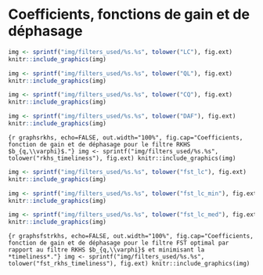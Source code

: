 \newpage
# Coefficients, fonctions de gain et de déphasage {#an:graphs}

```r
img <- sprintf("img/filters_used/%s.%s", tolower("LC"), fig.ext)
knitr::include_graphics(img)
```

```r
img <- sprintf("img/filters_used/%s.%s", tolower("QL"), fig.ext)
knitr::include_graphics(img)
```


```r
img <- sprintf("img/filters_used/%s.%s", tolower("CQ"), fig.ext)
knitr::include_graphics(img)
```

```r
img <- sprintf("img/filters_used/%s.%s", tolower("DAF"), fig.ext)
knitr::include_graphics(img)
```

```{r graphsrkhs, echo=FALSE, out.width="100%", fig.cap="Coefficients, fonction de gain et de déphasage pour le filtre RKHS $b_{q,\\varphi}$."}
img <- sprintf("img/filters_used/%s.%s", tolower("rkhs_timeliness"), fig.ext)
knitr::include_graphics(img)
```

```r
img <- sprintf("img/filters_used/%s.%s", tolower("fst_lc"), fig.ext)
knitr::include_graphics(img)
```

```r
img <- sprintf("img/filters_used/%s.%s", tolower("fst_lc_min"), fig.ext)
knitr::include_graphics(img)
```

```r
img <- sprintf("img/filters_used/%s.%s", tolower("fst_lc_med"), fig.ext)
knitr::include_graphics(img)
```

```{r graphsfstrkhs, echo=FALSE, out.width="100%", fig.cap="Coefficients, fonction de gain et de déphasage pour le filtre FST optimal par rapport au filtre RKHS $b_{q,\\varphi}$ et minimisant la *timeliness*."}
img <- sprintf("img/filters_used/%s.%s", tolower("fst_rkhs_timeliness"), fig.ext)
knitr::include_graphics(img)
```




